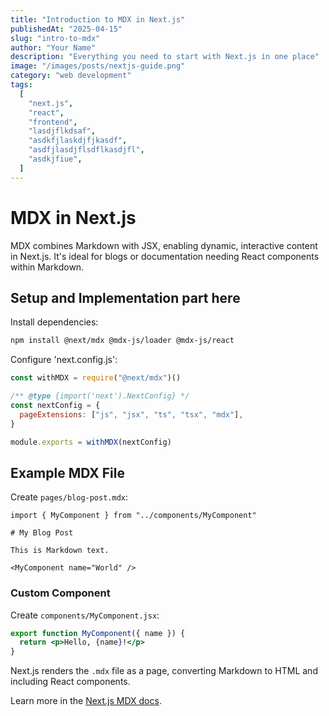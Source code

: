 ```yaml
---
title: "Introduction to MDX in Next.js"
publishedAt: "2025-04-15"
slug: "intro-to-mdx"
author: "Your Name"
description: "Everything you need to start with Next.js in one place"
image: "/images/posts/nextjs-guide.png"
category: "web development"
tags:
  [
    "next.js",
    "react",
    "frontend",
    "lasdjflkdsaf",
    "asdkfjlaskdjfjkasdf",
    "asdfjlasdjflsdflkasdjfl",
    "asdkjfiue",
  ]
---
```


# MDX in Next.js

MDX combines Markdown with JSX, enabling dynamic, interactive content in Next.js. It's ideal for blogs or documentation needing React components within Markdown.

## Setup and Implementation part here

Install dependencies:

```bash
npm install @next/mdx @mdx-js/loader @mdx-js/react
```

Configure 'next.config.js':

```js
const withMDX = require("@next/mdx")()

/** @type {import('next').NextConfig} */
const nextConfig = {
  pageExtensions: ["js", "jsx", "ts", "tsx", "mdx"],
}

module.exports = withMDX(nextConfig)
```

## Example MDX File

Create `pages/blog-post.mdx`:

```mdx
import { MyComponent } from "../components/MyComponent"

# My Blog Post

This is Markdown text.

<MyComponent name="World" />
```

### Custom Component

Create `components/MyComponent.jsx`:

```jsx
export function MyComponent({ name }) {
  return <p>Hello, {name}!</p>
}
```

Next.js renders the `.mdx` file as a page, converting Markdown to HTML and including React components.

Learn more in the [Next.js MDX docs](https://nextjs.org/docs/app/building-your-application/configuring/mdx).
